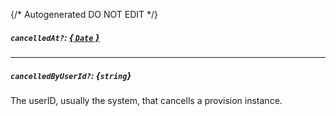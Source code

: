{/* Autogenerated DO NOT EDIT  */}
##### `cancelledAt?`: [*{ `Date` }*](https://developer.mozilla.org/en-US/docs/Web/JavaScript/Reference/Global_Objects/Date)

---
##### `cancelledByUserId?`: *{`string`}*
The userID, usually the system, that cancells a provision instance.


